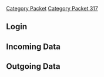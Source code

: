 [[Category Packet]]
[[Category Packet 317]]

== '''Login''' ==


== '''Incoming Data''' ==

== '''Outgoing Data''' ==